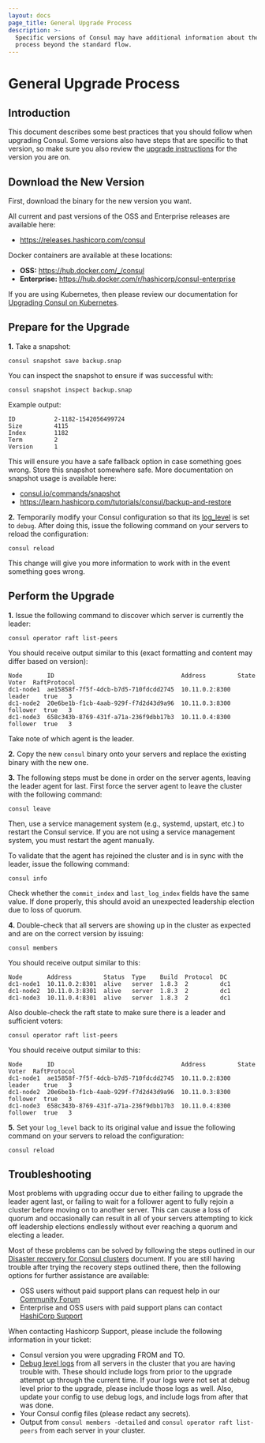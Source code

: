 ```yaml
---
layout: docs
page_title: General Upgrade Process
description: >-
  Specific versions of Consul may have additional information about the upgrade
  process beyond the standard flow.
---
```


# General Upgrade Process

## Introduction

This document describes some best practices that you should follow when
upgrading Consul. Some versions also have steps that are specific to that
version, so make sure you also review the [upgrade instructions](/docs/upgrading/instructions)
for the version you are on.

## Download the New Version

First, download the binary for the new version you want.

<Tabs>
<Tab heading="Binary">

All current and past versions of the OSS and Enterprise releases are
available here:

- https://releases.hashicorp.com/consul

</Tab>
<Tab heading="Docker">

Docker containers are available at these locations:

- **OSS:** https://hub.docker.com/_/consul
- **Enterprise:** https://hub.docker.com/r/hashicorp/consul-enterprise

</Tab>
<Tab heading="Kubernetes">

If you are using Kubernetes, then please review our documentation for
[Upgrading Consul on Kubernetes](/docs/k8s/upgrade).

</Tab>
</Tabs>

## Prepare for the Upgrade

**1.** Take a snapshot:

```
consul snapshot save backup.snap
```

You can inspect the snapshot to ensure if was successful with:

```
consul snapshot inspect backup.snap
```

Example output:

```
ID           2-1182-1542056499724
Size         4115
Index        1182
Term         2
Version      1
```

This will ensure you have a safe fallback option in case something goes wrong. Store
this snapshot somewhere safe. More documentation on snapshot usage is available here:

- [consul.io/commands/snapshot](/commands/snapshot)
- <https://learn.hashicorp.com/tutorials/consul/backup-and-restore>

**2.** Temporarily modify your Consul configuration so that its [log_level](/docs/agent/config/cli-flags#_log_level)
is set to `debug`. After doing this, issue the following command on your servers to
reload the configuration:

```
consul reload
```

This change will give you more information to work with in the event something goes wrong.

## Perform the Upgrade

**1.** Issue the following command to discover which server is currently the leader:

```
consul operator raft list-peers
```

You should receive output similar to this (exact formatting and content may differ based on version):

```
Node       ID                                    Address         State     Voter  RaftProtocol
dc1-node1  ae15858f-7f5f-4dcb-b7d5-710fdcdd2745  10.11.0.2:8300  leader    true   3
dc1-node2  20e6be1b-f1cb-4aab-929f-f7d2d43d9a96  10.11.0.3:8300  follower  true   3
dc1-node3  658c343b-8769-431f-a71a-236f9dbb17b3  10.11.0.4:8300  follower  true   3
```

Take note of which agent is the leader.

**2.** Copy the new `consul` binary onto your servers and replace the existing
binary with the new one.

**3.** The following steps must be done in order on the server agents, leaving the leader
agent for last. First force the server agent to leave the cluster with the following command:

```
consul leave
```

Then, use a service management system (e.g., systemd, upstart, etc.) to restart the Consul service. If
you are not using a service management system, you must restart the agent manually.

To validate that the agent has rejoined the cluster and is in sync with the leader, issue the
following command:

```
consul info
```

Check whether the `commit_index` and `last_log_index` fields have the same value. If done properly,
this should avoid an unexpected leadership election due to loss of quorum.

**4.** Double-check that all servers are showing up in the cluster as expected and are on
the correct version by issuing:

```
consul members
```

You should receive output similar to this:

```
Node       Address         Status  Type    Build  Protocol  DC
dc1-node1  10.11.0.2:8301  alive   server  1.8.3  2         dc1
dc1-node2  10.11.0.3:8301  alive   server  1.8.3  2         dc1
dc1-node3  10.11.0.4:8301  alive   server  1.8.3  2         dc1
```

Also double-check the raft state to make sure there is a leader and sufficient voters:

```
consul operator raft list-peers
```

You should receive output similar to this:

```
Node       ID                                    Address         State     Voter  RaftProtocol
dc1-node1  ae15858f-7f5f-4dcb-b7d5-710fdcdd2745  10.11.0.2:8300  leader    true   3
dc1-node2  20e6be1b-f1cb-4aab-929f-f7d2d43d9a96  10.11.0.3:8300  follower  true   3
dc1-node3  658c343b-8769-431f-a71a-236f9dbb17b3  10.11.0.4:8300  follower  true   3
```

**5.** Set your `log_level` back to its original value and issue the following command
on your servers to reload the configuration:

```
consul reload
```

## Troubleshooting

Most problems with upgrading occur due to either failing to upgrade the leader agent last,
or failing to wait for a follower agent to fully rejoin a cluster before moving
on to another server. This can cause a loss of quorum and occasionally can result in
all of your servers attempting to kick off leadership elections endlessly without ever
reaching a quorum and electing a leader.

Most of these problems can be solved by following the steps outlined in our
[Disaster recovery for Consul clusters](/consul/tutorials/datacenter-operations/recovery-outage) document.
If you are still having trouble after trying the recovery steps outlined there,
then the following options for further assistance are available:

- OSS users without paid support plans can request help in our [Community Forum](https://discuss.hashicorp.com/c/consul/29)
- Enterprise and OSS users with paid support plans can contact [HashiCorp Support](https://support.hashicorp.com/)

When contacting Hashicorp Support, please include the following information in your ticket:

- Consul version you were upgrading FROM and TO.
- [Debug level logs](/docs/agent/config/cli-flags#_log_level) from all servers in the cluster
  that you are having trouble with. These should include logs from prior to the upgrade attempt
  up through the current time. If your logs were not set at debug level prior to the
  upgrade, please include those logs as well. Also, update your config to use debug logs,
  and include logs from after that was done.
- Your Consul config files (please redact any secrets).
- Output from `consul members -detailed` and `consul operator raft list-peers` from each
  server in your cluster.
